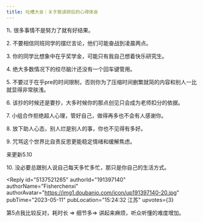 ```yaml
---
title: 吐槽大会｜关于我读研后的心得体会
---
```



<Forum groupName="真的需要这份文凭吗？" groupUrl="https://www.douban.com/group/fucking_diploma/" archivedAt="2025-05-16T14:34:50.451Z">
  <Post
    id="287974807"
    title="吐槽大会｜关于我读研后的心得体会"
    url="https://www.douban.com/group/topic/287974807/?_spm_id=MTQ4NTg2OTU0"
    pubTime="2024-10-17"
    highlightUserId="191397140"
  >
1\. 很多事情不是努力了就有好结果。

2\. 不要相信同班同学的摆烂言论，他们可能奋战到凌晨两点。

3\. 你的同学比想象中在乎奖学金，可能只有我自己想着快乐研究生。

4\. 绝大多数情况下的绞尽脑汁还没有一个回车键管用。

5\.
不要过于在乎pre的时间限制，否则你为了压缩时间删繁就简的内容和别人一比就显得非常肤浅。

6\. 该抄的时候还是要抄，大多时候你的那点创见只会成为老师扣分的依据。

7\. 小组合作拒绝超人心理，管好自己，做得再多也不会有人感谢你。

8\. 放下助人心态，别人烂是别人的事，你也不见得有多好。

9\. 咒骂这个世界比自责反思更能稳定情绪和缓解焦虑。

来更新5.10

10\. 没必要总跟别人说自己每天多忙多忙，那只是你自己的生活方式。

<Reply
  id="5137521265"
  authorId="191397140"
  authorName="Fisherchenxi"
  authorAvatar="https://img1.doubanio.com/icon/up191397140-20.jpg"
  pubTime="2023-05-11"
  pubLocation="15:24:32 江苏"
  upvotes={3}
>
第5点我比较反对，耗时长 =\> 细节多=\> 讲起来麻烦，听众听懂的难度增加。
</Reply>
  </Post>
</Forum>
